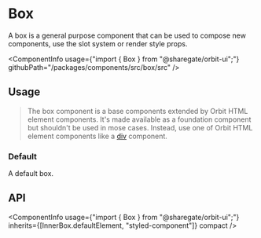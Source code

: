 
<Meta
    title="Components/Box"
    id="box"
/>

# Box

<Tagline>A box is a general purpose component that can be used to compose new components, use the slot system or render style props.</Tagline>

<ComponentInfo
    usage={"import { Box } from \"@sharegate/orbit-ui\";"}
    githubPath="/packages/components/src/box/src"
/>

## Usage

> The box component is a base components extended by Orbit HTML element components. It's made available as a foundation component but shouldn't be used in mose cases. Instead, use one of Orbit HTML element components like a [div](?path=/docs/html-div--example) component.

### Default

A default box.

<Preview filePath="/box/docs/Usage" />

## API

<ComponentInfo
    usage={"import { Box } from \"@sharegate/orbit-ui\";"}
    inherits={[InnerBox.defaultElement, "styled-component"]}
    compact
/>

<ArgsTable of={InnerBox} sort="alpha" />
